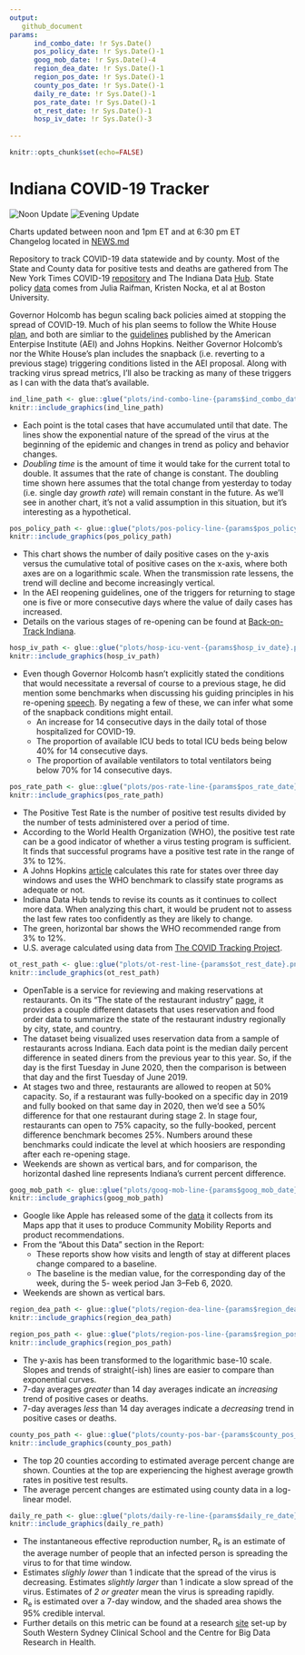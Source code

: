 ```yaml
---
output: 
   github_document
params:
      ind_combo_date: !r Sys.Date()
      pos_policy_date: !r Sys.Date()-1
      goog_mob_date: !r Sys.Date()-4
      region_dea_date: !r Sys.Date()-1
      region_pos_date: !r Sys.Date()-1
      county_pos_date: !r Sys.Date()-1
      daily_re_date: !r Sys.Date()-1
      pos_rate_date: !r Sys.Date()-1
      ot_rest_date: !r Sys.Date()-1
      hosp_iv_date: !r Sys.Date()-3
      
---
```



```r
knitr::opts_chunk$set(echo=FALSE)
```

# Indiana COVID-19 Tracker  
![Noon Update](https://github.com/ercbk/Indiana-COVID-19-Tracker/workflows/Noon%20Update/badge.svg)
![Evening Update](https://github.com/ercbk/Indiana-COVID-19-Tracker/workflows/Evening%20Update/badge.svg)

Charts updated between noon and 1pm ET and at 6:30 pm ET  
Changelog located in [NEWS.md](https://github.com/ercbk/Indiana-COVID-19-Tracker/blob/master/NEWS.md)  

Repository to track COVID-19 data statewide and by county. Most of the State and County data for positive tests and deaths are gathered from The New York Times COVID-19 [repository](https://github.com/nytimes/covid-19-data) and The Indiana Data [Hub](https://hub.mph.in.gov/dataset). State policy [data](https://docs.google.com/spreadsheets/d/1zu9qEWI8PsOI_i8nI_S29HDGHlIp2lfVMsGxpQ5tvAQ/edit#gid=0) comes from Julia Raifman, Kristen Nocka, et al at Boston University.  
  
Governor Holcomb has begun scaling back policies aimed at stopping the spread of COVID-19. Much of his plan seems to follow the White House [plan](https://www.whitehouse.gov/openingamerica/), and both are simliar to the [guidelines](https://www.aei.org/research-products/report/national-coronavirus-response-a-road-map-to-reopening/) published by the American Enterpise Institute (AEI) and Johns Hopkins. Neither Governor Holcomb's nor the White House's plan includes the snapback (i.e. reverting to a previous stage) triggering conditions listed in the AEI proposal. Along with tracking virus spread metrics, I'll also be tracking as many of these triggers as I can with the data that's available. 

```r
ind_line_path <- glue::glue("plots/ind-combo-line-{params$ind_combo_date}.png")
knitr::include_graphics(ind_line_path)
``` 

   * Each point is the total cases that have accumulated until that date. The lines show the exponential nature of the spread of the virus at the beginning of the epidemic and changes in trend as policy and behavior changes.  
   * *Doubling time* is the amount of time it would take for the current total to double. It assumes that the rate of change is constant. The doubling time shown here assumes that the total change from yesterday to today (i.e. single day *growth rate*) will remain constant in the future. As we'll see in another chart, it's not a valid assumption in this situation, but it's interesting as a hypothetical. 
  
```r
pos_policy_path <- glue::glue("plots/pos-policy-line-{params$pos_policy_date}.png")
knitr::include_graphics(pos_policy_path)
```
  
   * This chart shows the number of daily positive cases on the y-axis versus the cumulative total of positive cases on the x-axis, where both axes are on a logarithmic scale. When the transmission rate lessens, the trend will decline and become increasingly vertical.  
   * In the AEI reopening guidelines, one of the triggers for returning to stage one is five or more consecutive days where the value of daily cases has increased.  
   * Details on the various stages of re-opening can be found at [Back-on-Track Indiana](https://backontrack.in.gov/2348.htm).

```r
hosp_iv_path <- glue::glue("plots/hosp-icu-vent-{params$hosp_iv_date}.png")
knitr::include_graphics(hosp_iv_path)
```

   * Even though Governor Holcomb hasn't explicitly stated the conditions that would necessitate a reversal of course to a previous stage, he did mention some benchmarks when discussing his guiding principles in his re-opening [speech](https://backontrack.in.gov/2362.htm). By negating a few of these, we can infer what some of the snapback conditions might entail.
      * An increase for 14 consecutive days in the daily total of those hospitalized for COVID-19.  
      * The proportion of available ICU beds to total ICU beds being below 40% for 14 consecutive days.
      * The proportion of available ventilators to total ventilators being below 70% for 14 consecutive days.  

```r
pos_rate_path <- glue::glue("plots/pos-rate-line-{params$pos_rate_date}.png")
knitr::include_graphics(pos_rate_path)
```

   * The Positive Test Rate is the number of positive test results divided by the number of tests administered over a period of time.
   * According to the World Health Organization (WHO), the positive test rate can be a good indicator of whether a virus testing program is sufficient. It finds that successful programs have a positive test rate in the range of 3% to 12%.  
   * A Johns Hopkins [article](https://coronavirus.jhu.edu/testing/testing-positivity) calculates this rate for states over three day windows and uses the WHO benchmark to classify state programs as adequate or not.  
   * Indiana Data Hub tends to revise its counts as it continues to collect more data. When analyzing this chart, it would be prudent not to assess the last few rates too confidently as they are likely to change.  
   * The green, horizontal bar shows the WHO recommended range from 3% to 12%.  
   * U.S. average calculated using data from [The COVID Tracking Project](https://covidtracking.com/api).

```r
ot_rest_path <- glue::glue("plots/ot-rest-line-{params$ot_rest_date}.png")
knitr::include_graphics(ot_rest_path)
```

   * OpenTable is a service for reviewing and making reservations at restaurants. On its "The state of the restaurant industry" [page](https://www.opentable.com/state-of-industry), it provides a couple different datasets that uses reservation and food order data to summarize the state of the restaurant industry regionally by city, state, and country.  
   * The dataset being visualized uses reservation data from a sample of restaurants across Indiana. Each data point is the median daily percent difference in seated diners from the previous year to this year. So, if the day is the first Tuesday in June 2020, then the comparison is between that day and the first Tuesday of June 2019.  
   * At stages two and three, restaurants are allowed to reopen at 50% capacity. So, if a restaurant was fully-booked on a specific day in 2019 and fully booked on that same day in 2020, then we'd see a 50% difference for that one restaurant during stage 2. In stage four, restaurants can open to 75% capacity, so the fully-booked, percent difference benchmark becomes 25%. Numbers around these benchmarks could indicate the level at which hoosiers are responding after each re-opening stage.
   * Weekends are shown as vertical bars, and for comparison, the horizontal dashed line represents Indiana's current percent difference.

```r
goog_mob_path <- glue::glue("plots/goog-mob-line-{params$goog_mob_date}.png")
knitr::include_graphics(goog_mob_path)
```

   * Google like Apple has released some of the [data](https://www.google.com/covid19/mobility/) it collects from its Maps app that it uses to produce Community Mobility Reports and product recommendations.  
   * From the "About this Data" section in the Report:
      * These reports show how visits and length of
stay at different places change compared to
a baseline.
      * The baseline is the median value, for the
corresponding day of the week, during the 5-
week period Jan 3–Feb 6, 2020.  
   * Weekends are shown as vertical bars.  

```r
region_dea_path <- glue::glue("plots/region-dea-line-{params$region_dea_date}.png")
knitr::include_graphics(region_dea_path)
```

```r
region_pos_path <- glue::glue("plots/region-pos-line-{params$region_pos_date}.png")
knitr::include_graphics(region_pos_path)
```

   * The y-axis has been transformed to the logarithmic base-10 scale. Slopes and trends of straight(-ish) lines are easier to compare than exponential curves.  
   * 7-day averages *greater* than 14 day averages indicate an *increasing* trend of positive cases or deaths.  
   * 7-day averages *less* than 14 day averages indicate a *decreasing* trend in positive cases or deaths. 

```r
county_pos_path <- glue::glue("plots/county-pos-bar-{params$county_pos_date}.png")
knitr::include_graphics(county_pos_path)
```

   * The top 20 counties according to estimated average percent change are shown. Counties at the top are experiencing the highest average growth rates in positive test results.
   * The average percent changes are estimated using county data in a log-linear model.  
  
```r
daily_re_path <- glue::glue("plots/daily-re-line-{params$daily_re_date}.png")
knitr::include_graphics(daily_re_path)
``` 

   * The instantaneous effective reproduction number, R~e~ is an estimate of the average number of people that an infected person is spreading the virus to for that time window.  
   * Estimates *slighly lower* than 1 indicate that the spread of the virus is decreasing. Estimates *slightly larger* than 1 indicate a slow spread of the virus. Estimates of *2 or greater* mean the virus is spreading rapidly.  
   * R~e~ is estimated over a 7-day window, and the shaded area shows the 95% credible interval.
   * Further details on this metric can be found at a research [site](https://cbdrh.github.io/ozcoviz/#national-level-r_t) set-up by South Western Sydney Clinical School and the Centre for Big Data Research in Health. 